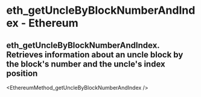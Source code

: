 # eth_getUncleByBlockNumberAndIndex - Ethereum

## eth_getUncleByBlockNumberAndIndex. Retrieves information about an uncle block by the block's number and the uncle's index position


<EthereumMethod_getUncleByBlockNumberAndIndex />
